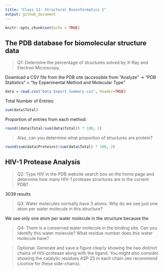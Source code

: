 ```yaml
---
title: "Class 11: Structural Bioinformatics 1"
output: github_document
---
```


```r
knitr::opts_chunk$set(echo = TRUE)
```

## The PDB database for biomolecular structure data

> Q1:  Determine the percentage of structures solved by X-Ray and Electron Microscopy.  

Download a CSV file from the PDB site (accessible from “Analyze” -> “PDB Statistics” > “by Experimental Method and Molecular Type”

```r
data = read.csv("Data Export Summary.csv", header=TRUE)
```
Total Number of Entries:
```r
sum(data$Total)
```
Proportion of entries from each method:
```r
round((data$Total/sum(data$Total)) * 100, 2)
```

> Also, can you determine what proportion of structures are protein?

```r
round(sum(data$Proteins)/sum(data$Total) * 100, 2)
```

## HIV-1 Protease Analysis

> Q2:  Type HIV in the PDB website search box on the home page and determine how many HIV-1 protease structures are in the current PDB?

3039 results

> Q3:  Water molecules normally have 3 atoms. Why do we see just one atom per water molecule in this structure?

We see only one atom per water molecule in the structure because the 

> Q4:  There is a conserved water molecule in the binding site. Can you identify this water molecule? What residue number does this water molecule have?

> Optional: Generate and save a figure clearly showing the two distinct chains of HIV-protease along with the ligand. You might also consider showing the catalytic residues ASP 25 in each chain (we recommend Licorice for these side-chains).
